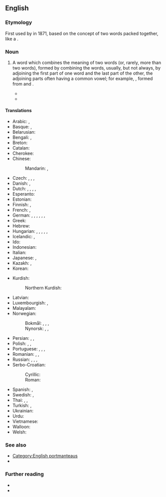 ==English==

===Etymology===
First used by {{w|Lewis Carroll}} in 1871, based on the concept of two words packed together, like a {{l|en|portmanteau|gloss=a travelling case having two halves joined by a hinge}}.

===Noun===
{{en-noun}}

# {{lb|en|linguistics}} A word which combines the meaning of two words (or, rarely, more than two words), formed by combining the words, usually, but not always, by adjoining the first part of one word and the last part of the other, the adjoining parts often having a common vowel; for example, {{m|en|smog}}, formed from {{m|en|smoke}} and {{m|en|fog}}.
#* {{quote-book|en|year=1871|author=Lewis Carroll|authorlink=Lewis Carroll|passage=Well, “{{l|en|slithy}}” means “lithe and slimy”. “Lithe” is the same as “active”. You see it’s like a '''portmanteau''' – there are two meanings packed up into one word.|chapter=[[s:Through the Looking-Glass, and What Alice Found There/Chapter VI|VI. Humpty Dumpty]]|title=Through the Looking-Glass, and What Alice Found There}}
#* {{quote-journal|1=en|year=2018|author=James Lambert|title=A multitude of ‘lishes’: The nomenclature of hybridity|journal=English World-Wide|page=10|url=https://www.researchgate.net/publication/318367113_A_multitude_of_lishes_The_nomenclature_of_hybridity
|text=One reason for the popularity of '''portmanteau words''' in naming language hybrids may be the fact that the names themselves embody a type of hybridity.}}
#: {{syn|en|amalgamation|blend|frankenword|portmanteau|portmantologism}}

====Translations====
{{trans-top|word which combines the meaning of two words}}
* Arabic: {{t|ar|لَفْظٌ مَنْحُوت|m}}, {{t|ar|مَزَاج|m}}
* Basque: {{t|eu|portmanteau}}, {{t|eu|portmanteau hitza}}
* Belarusian: {{t|be|кантаміна́цыя|f}}
* Bengali: {{t|bn|পিন্ডারিশব্দ}}, {{t|bn|পিন্ডারি}}
* Breton: {{t|br|ger-malizenn|m}}
* Catalan: {{t+|ca|mot creuat|m}}
* Cherokee: {{t|chr|ᎠᏑᏰ⁠ᎲᎯ }}
* Chinese:
*: Mandarin: {{t|cmn|混成詞}}, {{t|cmn|混成词|tr=hùnchéngcí}}
* Czech: {{t|cs|kontaminace|f}}, {{t|cs|křížení|n}}, {{t|cs|mísení|n}}, {{t|cs|splynulina|f}}
* Danish: {{t|da|portmanteau|n}}, {{t|da|portmanteau-ord|n}}
* Dutch: {{t|nl|mengwoord|n}}, {{t|nl|vlechtwoord|n}}, {{t+|nl|kofferwoord|n}}, {{t|nl|porte-manteauwoord|n}}, {{t+|nl|contaminatie|f}}
* Esperanto: {{t+|eo|kofrovorto}}
* Estonian: {{t|et|sulandsõna}}
* Finnish: {{t+|fi|koostesana}}, {{t+|fi|sulautuma}}
* French: {{t+|fr|mot-valise|m}}, {{t+|fr|amalgame|m}}
* German: {{t+|de|Kofferwort|n}}, {{t|de|Portmanteau|n}}, {{t|de|Portmanteau-Wort|n}}, {{t+|de|Schachtelwort|n}}, {{t+|de|Kontamination|f}}, {{t+|de|Verschmelzung|f}}, {{t+|de|Wortkreuzung|f}}
* Greek: {{t+|el|συμφυρμός|m}}
* Hebrew: {{t+|he|הֶלְחֵם בְּסִיסִים|m|tr=hɛlḥēm bəsīsīm}}
* Hungarian: {{t+|hu|vegyülékszó}}, {{t|hu|szóösszerántás}}, {{t+|hu|szóösszevonás}}, {{t|hu|szóalakvegyülés}}, {{t|hu|szóvegyülés}}, {{t+|hu|kontamináció}}
* Icelandic: {{t|is|samrunaorð|n}}, {{t|is|frakkaorð|n}}
* Ido: {{t|io|vort-ifar}}
* Indonesian: {{t|id|lakuran}}
* Italian: {{t|it|parola macedonia|f}}
* Japanese: {{t|ja|鞄語|tr=かばんご, kabango}}, {{t|ja|混成語|tr=こんせいご, konseigo}}
* Kazakh: {{t|kk|біріккен сөздер}}, {{t|kk|контаминация}}
* Korean: {{t+|ko|혼성어}}
{{trans-mid}}
* Kurdish:
*: Northern Kurdish: {{t|kmr|peyva hevedudanî}}
* Latvian: {{t|lv|kontaminācija|f}}
* Luxembourgish: {{t|lb|Portmanteau-Wuert|n}}, {{t|lb|Portemanteau-Wuert|n}}
* Malayalam: {{t|ml|ചേർത്തുള്ള കൃത്രിമവാക്ക്‌}}
* Norwegian:
*: Bokmål: {{t|nb|sammentrukket ord|n}}, {{t+|nb|teleskopord|n}}, {{t|nb|portmanteau-ord|n}}, {{t|nb|portemanteau|n}}
*: Nynorsk: {{t|nn|samantrekt ord|n}}, {{t|nn|portmanteau-ord|n}}, {{t|nn|teleskopord|n}}
* Persian: {{t|fa|تکواژ مرکب|tr=takvâž morakkab}}, {{t|fa|تکواژ چندوجهی|tr=takvâž čandvojey}}, {{t|fa|آمیزه‌سازی|tr=âmiz-hesâzi}}
* Polish: {{t|pl|[[zbitka]] [[słowny|słowna]]|f}}, {{t|pl|[[zbitka]] [[wyrazowy|wyrazowa]]|f}}, {{t|pl|[[skrzyżowanie]] [[wyraz|wyrazów]]|n}}
* Portuguese: {{t+|pt|palavra-valise|f}} {{qualifier|Portugal}}, {{t+|pt|amálgama|m|f}} {{qualifier|Portugal}}, {{t|pt|siglonimização|f}} {{qualifier|Brazil}}, {{t+|pt|cruzamento|m}}
* Romanian: {{t|ro|cuvânt telescopat|n}}, {{t|ro|cuvânt telescopizat|n}}, {{t|ro|cuvânt-valiză|n}}
* Russian: {{t+|ru|словослия́ние|n}}, {{t+|ru|словостяже́ние|n}}, {{t|ru|сло́во-бума́жник|m}}, {{t+|ru|контамина́ция|f}}
* Serbo-Croatian:
*: Cyrillic: {{t|sh|кова̀ница|f}}
*: Roman: {{t+|sh|kovànica|f}}
* Spanish: {{t|es|compuesto acronímico|m}}, {{t+|es|contracción|f}}
* Swedish: {{t+|sv|teleskopord|n}}, {{t+|sv|kontamination|c}}
* Thai: {{t+|th|คำผสม|tr=kam-pà-sǒm}}, {{t+|th|คำสนธิ|tr=kam-sǒn-tí}}, {{qualifier|of compounds of Pali and Sanskrit loanwords}} {{t+|th|สมาส|tr=sà-màat}}
* Turkish: {{t+|tr|birleşik kelime}}, {{t+|tr|birleşik sözcük}}
* Ukrainian: {{t|uk|контаміна́ція|f}}
* Urdu: {{t|ur|امیختہ|?}}
* Vietnamese: {{t|vi|từ kết hợp}}
* Walloon: {{t|wa|spotchî aplacaedje|n}}
* Welsh: {{t|cy|cyfansoddair cywasgedig|m}}
{{trans-bottom}}

===See also===
* [[:Category:English blends|Category:English portmanteaus]]
* {{l|en|univerbation}}

===Further reading===
* {{projectlink|wikipedia}}
* {{projectlink|wikipedia|List of portmanteaus}}